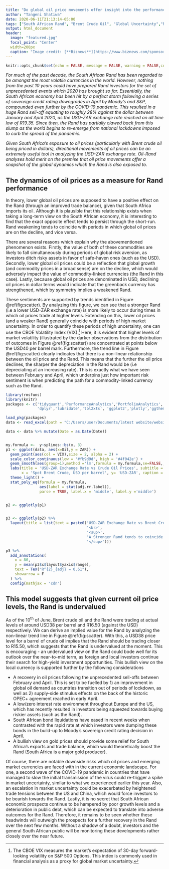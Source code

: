 ```yaml
---
title: "Do global oil price movements offer insight into the performance of the South African Rand?"
author: "Tangeni Shatiwa"
date: 2020-06-11T21:13:14-05:00
tags: ["South African Rand", "Brent Crude Oil", "Global Uncertainty","Non-Linear Spline Regression"]
output: html_document
header:
  image: "featured.jpg"
  focal_point: "Center"
  width=200px
  caption: "Image credit: [**Biznews**](https://www.biznews.com/sponsored/2020/05/04/sa-exchange-rate-better-time-invest)"
---
```


```r
knitr::opts_chunk$set(echo = FALSE, message = FALSE, warning = FALSE,collapse = TRUE)
```

*For much of the past decade, the South African Rand has been regarded to be amongst the most volatile currencies in the world. However, nothing from the past 10 years could have prepared Rand investors for the set of unprecedented events which 2020 has brought so far. Essentially, the South African economy has been hit by a perfect storm following a series of sovereign credit rating downgrades in April by Moody's and S&P, compounded even further by the COVID-19 pandemic. This resulted in a huge Rand sell-off equating to roughly 28% against the dollar between January and April 2020, as the USD-ZAR exchange rate reached an all time low of R19.35. Since then, the Rand has partially clawed back from this slump as the world begins to re-emerge from national lockdowns imposed to curb the spread of the pandemic.* 

*Given South Africa's exposure to oil prices (particularly with Brent crude oil being priced in dollars), directional movements of oil prices can be an extremely useful tool in analyzing the USD-ZAR exchange rate. Oil-Rand analyses hold merit on the premise that oil price movements offer a snapshot of the global dynamics which the Rand is also exposed to.* 

## The dynamics of oil prices as a measure for Rand performance
In theory, lower global oil prices are supposed to have a positive effect on the Rand (through an improved trade balance), given that South Africa imports its oil. Although it is plausible that this relationship exists when taking a long-term view on the South African economy, it is interesting to find that the exact opposite effect tends to persist through the short-run. Rand weakening tends to coincide with periods in which global oil prices are on the decline, and vice versa.  

There are several reasons which explain why the abovementioned phenomenon exists. Firstly, the value of both of these commodities are likely to fall simultaneously during periods of global risk aversion, as investors ditch risky assets in favor of safe-haven ones (such as the USD). Secondly, lower global oil prices could be a reflection that global growth (and commodity prices in a broad sense) are on the decline, which would adversely impact the value of commodity-linked currencies (the Rand in this case). Lastly, because global oil prices are denominated in USD, declining oil prices in dollar terms would indicate that the greenback currency has strengthened, which by symmetry implies a weakened Rand.

These sentiments are supported by trends identified in Figure \@ref(fig:scatter).
By analyzing this figure, we can see that a stronger Rand (i.e a lower USD-ZAR exchange rate) is more likely to occur during times in which oil prices trade at higher levels. Extending on this, lower oil prices (and a weaker Rand) generally coincide with periods of high market uncertainty. In order to quantify these periods of high uncertainty, one can use the CBOE Volatility Index (VIX).^[The CBOE VIX measures the market's expectation of 30-day forward-looking volatility on S&P 500 Options. This index is commonly used in financial analysis as a proxy for global market uncertainty.] Here, it is evident that higher levels of market volatility (illustrated by the darker observations from the distribution of outcomes in Figure \@ref(fig:scatter)) are concentrated at points below the USD40 per barrel mark. Furthermore, the trend line in Figure \@ref(fig:scatter) clearly indicates that there is a non-linear relationship between the oil price and the Rand. This means that the further the oil price declines, the sharper the depreciation in the Rand would be (i.e depreciating at an increasing rate). This is exactly what we have seen between February and April, which underpins just how important risk sentiment is when predicting the path for a commodity-linked currency such as the Rand.

```r
library(rmsfuns)
library(knitr)
packages <- c('tidyquant','PerformanceAnalytics','PortfolioAnalytics','tidyr',
              'dplyr','lubridate','tbl2xts', 'ggplot2','plotly','ggthemes','readxl', 'ISLR','ggrepel','mgcv','ggpmisc')

load_pkg(packages)
data <- read_excel(path = "C:/Users/user/Documents/latest website/website/SA_dataset.xlsx", col_names = T)

data <- data %>% mutate(Date = as.Date(Date))


my.formula <-  y~splines::bs(x, 3)
p1 <- ggplot(data, aes(x=Oil,y = ZAR)) +
  geom_point(aes(col = VIX),size = 2, alpha = 2) +
  scale_color_continuous(low = '#fb9d9d', high = '#4f042e') +
  geom_smooth(aes(group=1),method ='lm',formula = my.formula,se=FALSE,,color='#56242e', linetype = 'dashed', size = 1.5) +
  labs(title = 'USD-ZAR Exchange Rate vs Crude Oil Prices', subtitle = 'Higher oil prices tend to coincide with a stronger Rand',
       x = 'Spot Brent Crude, USD per barrel', y= 'USD-ZAR', caption = 'Data downloaded from Yahoo Finance') +
  theme_light() +
  stat_poly_eq(formula = my.formula, 
               aes(label = stat(adj.rr.label)), 
               parse = TRUE, label.x = 'middle', label.y ='middle')


p2 <- ggplotly(p1)


p3 <- ggplotly(p2) %>% 
  layout(title = list(text = paste0('USD-ZAR Exchange Rate vs Brent Crude Oil Prices',
                                    '<br>',
                                    '<sup>',
                                    'A Stronger Rand tends to coincide with higher oil prices (and lower global uncertainty) ',
                                    '</sup>')))

p3 %>% 
  add_annotations(
    x = 80,
    y = mean(p3$x$layout$yaxis$range),
    text = TeX("R^{2}_{adj} = 0.61"),
    showarrow = F
  ) %>% 
  config(mathjax = 'cdn')
```





## This model suggests that given current oil price levels, the Rand is undervalued

As of the 10^th^ of June, Brent crude oil and the Rand were trading at actual levels of around USD38 per barrel and R16.50 (against the USD) respectively. We can derive an implied value for the Rand by analyzing the non-linear trend line in Figure \@ref(fig:scatter). With this, a USD38 price level for a barrel of crude oil implies that the Rand should be trading closer to R15.50, which suggests that the Rand is undervalued at the moment. This is encouraging - an undervalued view on the Rand could bode well for its outlook over the near-to-mid term, as foreign and local investors continue their search for high-yield investment opportunities. This bullish view on the local currency is supported further by the following considerations

- A recovery in oil prices following the unprecedented sell-offs between February and April. This is set to be fuelled by 1) an improvement in global oil demand as countries transition out of periods of lockdown,
as well as 2) supply-side stimulus effects on the back of the historic OPEC+ agreement reached in early April. 
- A low/zero interest rate environment throughout Europe and the US, which has recently resulted in investors being squeezed towards buying riskier assets (such as the Rand).
- South African bond liquidations have eased in recent weeks when contrasted with the rapid rate at which investors were dumping these bonds in the build-up to Moody's sovereign credit rating decision in April.
- A bullish view on gold prices should provide some relief for South Africa's exports and trade balance, which would theoretically boost the Rand (South Africa is a major gold producer).

Of course, there are notable downside risks which oil prices and emerging market currencies are faced with in the current economic landscape. For one, a second wave of the COVID-19 pandemic in countries that have managed to slow the initial transmission of the virus could re-trigger a spike in market uncertainty, similar to what we experienced earlier this year. Also, an escalation in market uncertainty could be exacerbated by heightened trade tensions between the US and China, which would force investors to be bearish towards the Rand. Lastly, it is no secret that South African economic prospects continue to be hampered by poor growth levels and a deterioration in public debt, which can be expected to translate into adverse outcomes for the Rand.
Therefore, it remains to be seen whether these headwinds will outweigh the prospects for a further recovery in the Rand over the next few months. Without a shadow of a doubt, investors and the general South African public will be monitoring these developments rather closely over the near future.



